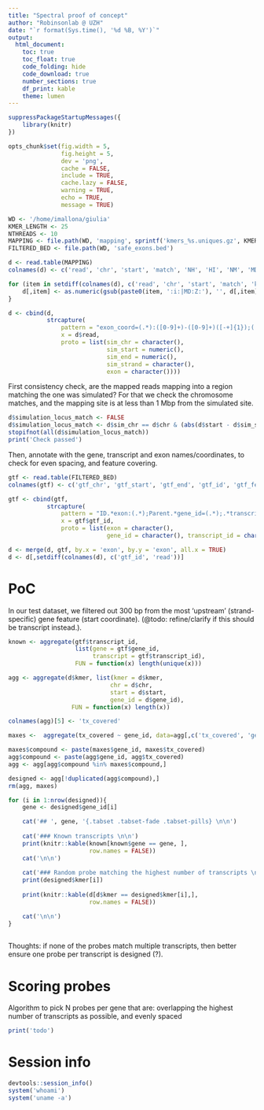```yaml
---
title: "Spectral proof of concept"
author: "Robinsonlab @ UZH"
date: "`r format(Sys.time(), '%d %B, %Y')`"
output: 
  html_document:
    toc: true
    toc_float: true
    code_folding: hide
    code_download: true
    number_sections: true
    df_print: kable
    theme: lumen
---
```


```r
suppressPackageStartupMessages({
    library(knitr)
})
```

```r
opts_chunk$set(fig.width = 5,
               fig.height = 5,
               dev = 'png',
               cache = FALSE,
               include = TRUE,
               cache.lazy = FALSE,
               warning = TRUE,
               echo = TRUE,
               message = TRUE)
```

```r
WD <- '/home/imallona/giulia'
KMER_LENGTH <- 25
NTHREADS <- 10
MAPPING <- file.path(WD, 'mapping', sprintf('kmers_%s.uniques.gz', KMER_LENGTH))
FILTERED_BED <- file.path(WD, 'safe_exons.bed')

```

```r
d <- read.table(MAPPING)
colnames(d) <- c('read', 'chr', 'start', 'match', 'NH', 'HI', 'NM', 'MD', 'AS', 'nM', 'kmer')

for (item in setdiff(colnames(d), c('read', 'chr', 'start', 'match', 'kmer'))){
    d[,item] <- as.numeric(gsub(paste0(item, ':i:|MD:Z:'), '', d[,item]))
}

```

```r
d <- cbind(d,
           strcapture(
               pattern = "exon_coord=(.*):([0-9]+)-([0-9]+)([-+]{1});(.*)_kmer.*",
               x = d$read,
               proto = list(sim_chr = character(),
                            sim_start = numeric(),
                            sim_end = numeric(),
                            sim_strand = character(),
                            exon = character())))
```

First consistency check, are the mapped reads mapping into a region matching the one was simulated? For that we check the chromosome matches, and the mapping site is at less than 1 Mbp from the simulated site.

```r
d$simulation_locus_match <- FALSE
d$simulation_locus_match <- d$sim_chr == d$chr & (abs(d$start - d$sim_start) < 1e6)
stopifnot(all(d$simulation_locus_match))
print('Check passed')
```

Then, annotate with the gene, transcript and exon names/coordinates, to check for even spacing, and feature covering.

```r
gtf <- read.table(FILTERED_BED)
colnames(gtf) <- c('gtf_chr', 'gtf_start', 'gtf_end', 'gtf_id', 'gtf_feature', 'gtf_strand')

gtf <- cbind(gtf,
           strcapture(
               pattern = "ID.*exon:(.*);Parent.*gene_id=(.*);.*transcript_id=(.*);gene_type.*",
               x = gtf$gtf_id,
               proto = list(exon = character(),
                            gene_id = character(), transcript_id = character())))
```

```r
d <- merge(d, gtf, by.x = 'exon', by.y = 'exon', all.x = TRUE)
d <- d[,setdiff(colnames(d), c('gtf_id', 'read'))]
```

<!-- ```{r} -->
<!-- aggregate(gtf$transcript_id~gtf$gene_id, gtf, function(x) length(unique(x))) -->
<!-- ``` -->

<!-- How many kmers have we designed per gene? -->

<!-- ```{r} -->
<!-- ## these are how many kmers per gene are there -->
<!-- aggregate(d$kmer~d$gene, d, function(x) length(unique(x))) -->
<!-- ``` -->

<!-- Are there kmers that span more than a single transcript (within the same gene)? -->

<!-- ```{r} -->
<!-- agg <- aggregate(d$kmer, list(kmer = d$kmer, -->
<!--                             chr = d$chr, -->
<!--                             start = d$start, -->
<!--                             gene_id = d$gene_id), -->
<!--                  FUN = function(x) length(x)) -->
<!-- colnames(agg)[5] <- 'tx_covered' -->
<!-- agg <- agg[order(agg$tx_covered, agg$gene, decreasing = TRUE),] -->

<!-- head(agg) -->
<!-- ``` -->

# PoC {.tabset .tabset-fade .tabset-pills}


In our test dataset, we filtered out 300 bp from the most 'upstream' (strand-specific) gene feature (start coordinate). (@todo: refine/clarify if this should be transcript instead.).

```r

known <- aggregate(gtf$transcript_id,
                   list(gene = gtf$gene_id,
                        transcript = gtf$transcript_id),
                   FUN = function(x) length(unique(x)))

agg <- aggregate(d$kmer, list(kmer = d$kmer,
                             chr = d$chr,
                             start = d$start,
                             gene_id = d$gene_id),
                  FUN = function(x) length(x))

colnames(agg)[5] <- 'tx_covered'

maxes <-  aggregate(tx_covered ~ gene_id, data=agg[,c('tx_covered', 'gene_id')], max)

maxes$compound <- paste(maxes$gene_id, maxes$tx_covered)
agg$compound <- paste(agg$gene_id, agg$tx_covered)
agg <- agg[agg$compound %in% maxes$compound,]

designed <- agg[!duplicated(agg$compound),]
rm(agg, maxes)

for (i in 1:nrow(designed)){
    gene <- designed$gene_id[i]

    cat('## ', gene, '{.tabset .tabset-fade .tabset-pills} \n\n')
    
    cat('### Known transcripts \n\n')
    print(knitr::kable(known[known$gene == gene, ],
                       row.names = FALSE))
    cat('\n\n')
    
    cat('### Random probe matching the highest number of transcripts \n\n')
    print(designed$kmer[i])
    
    print(knitr::kable(d[d$kmer == designed$kmer[i],],
                       row.names = FALSE))

    cat('\n\n')
}
    
```

Thoughts: if none of the probes match multiple transcripts, then better ensure one probe per transcript is designed (?).

# Scoring probes

Algorithm to pick N probes per gene that are: overlapping the highest number of transcripts as possible, and evenly spaced

```r
print('todo')
```

# Session info

```r
devtools::session_info()
system('whoami')
system('uname -a')
```
